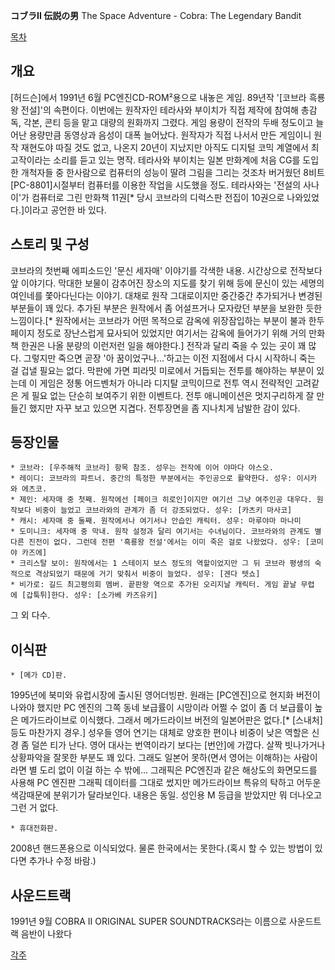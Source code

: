 '''コブラII 伝説の男'''
The Space Adventure - Cobra: The Legendary Bandit


[[목차]]
== 개요 ==

[허드슨]에서 1991년 6월 PC엔진CD-ROM²용으로 내놓은 게임. 89년작 '[코브라 흑룡왕 전설]'의 속편이다.
이번에는 원작자인 테라사와 부이치가 직접 제작에 참여해 총감독, 각본, 콘티 등을 맡고 대량의 원화까지 그렸다. 게임 용량이 전작의 두배 정도이고 늘어난 용량만큼 동영상과 음성이 대폭 늘어났다. 원작자가 직접 나서서 만든 게임이니 원작 재현도야 따질 것도 없고, 나온지 20년이 지났지만 아직도 디지털 코믹 계열에서 최고작이라는 소리를 듣고 있는 명작.
테라사와 부이치는 일본 만화계에 처음 CG를 도입한 개척자들 중 한사람으로 컴퓨터의 성능이 딸려 그림을 그리는 것조차 버거웠던 8비트 [PC-8801]시절부터 컴퓨터를 이용한 작업을 시도했을 정도. 테라사와는 '전설의 사나이'가 컴퓨터로 그린 만화책 11권[* 당시 코브라의 디럭스판 전집이 10권으로 나와있었다.]이라고 공언한 바 있다.


== 스토리 및 구성 ==

코브라의 첫번째 에피소드인 '문신 세자매' 이야기를 각색한 내용. 시간상으로 전작보다 앞 이야기다.
막대한 보물이 감추어진 장소의 지도를 찾기 위해 등에 문신이 있는 세명의 여인네를 쫓아다닌다는 이야기.
대채로 원작 그대로이지만 중간중간 추가되거나 변경된 부분들이 꽤 있다. 추가된 부분은 원작에서 좀 어설프거나 모자랐던 부분을 보완한 듯한 느낌이다.[* 원작에서는 코브라가 어떤 목적으로 감옥에 위장잠입하는 부분이 불과 한두 페이지 정도로 장난스럽게 묘사되어 있었지만 여기서는 감옥에 들어가기 위해 거의 만화책 한권은 나올 분량의 이런저런 일을 해야한다.]
전작과 달리 죽을 수 있는 곳이 꽤 많다. 그렇지만 죽으면 곧장 '아 꿈이었구나...'하고는 이전 지점에서 다시 시작하니 죽는 걸 겁낼 필요는 없다. 막판에 가면 피라밋 미로에서 거듭되는 전투를 해야하는 부분이 있는데 이 게임은 정통 어드벤처가 아니라 디지탈 코믹이므로 전투 역시 전략적인 고려같은 게 필요 없는 단순히 보여주기 위한 이벤트다. 전투 애니메이션은 멋지구리하게 잘 만들긴 했지만 자꾸 보고 있으면 지겹다. 전투장면을 좀 지나치게 남발한 감이 있다.


== 등장인물 ==

 * 코브라: [우주해적 코브라] 항목 참조. 성우는 전작에 이어 야마다 야스오.
 * 레이디: 코브라의 파트너. 중간의 특정한 부분에서는 주인공으로 활약한다. 성우: 이시카와 에츠코.
 * 제인: 세자매 중 첫째. 원작에선 [페이크 히로인]이지만 여기선 그냥 여주인공 대우다. 원작보다 비중이 늘었고 코브라와의 관계가 좀 더 강조되었다. 성우: [카츠키 마사코]
 * 캐시: 세자매 중 둘째. 원작에서나 여기서나 안습인 캐릭터. 성우: 마루야마 마나미
 * 도미니크: 세자매 중 막내. 원작 설정과 달리 여기서는 수녀님이다. 코브라와의 관계도 별다른 진전이 없다. 그런데 전편 '흑룡왕 전설'에서는 이미 죽은 걸로 나왔었다. 성우: [코미야 카즈에]
 * 크리스탈 보이: 원작에서는 1 스테이지 보스 정도의 역할이었지만 그 뒤 코브라 평생의 숙적으로 격상되었기 때문에 거기 맞춰서 비중이 늘었다. 성우: [겐다 텟쇼]
 * 비가로: 길드 최고평의회 멤버. 끝판왕 역으로 추가된 오리지날 캐릭터. 게임 끝날 무렵에 [갑툭튀]한다. 성우: [소가베 카즈유키]

그 외 다수.


== 이식판 ==

 * [메가 CD]판.
1995년에 북미와 유럽시장에 출시된 영어더빙판.
원래는 [PC엔진]으로 현지화 버전이 나와야 했지만 PC 엔진의 그쪽 동네 보급률이 시망이라 어쩔 수 없이 좀 더 보급률이 높은 메가드라이브로 이식했다. 그래서 메가드라이브 버전의 일본어판은 없다.[* [스내처] 등도 마찬가지 경우.]
성우들 영어 연기는 대체로 양호한 편이나 비중이 낮은 역할은 신경 좀 덜쓴 티가 난다. 영어 대사는 번역이라기 보다는 [번안]에 가깝다. 살짝 빗나가거나 상황파악을 잘못한 부분도 꽤 있다. 그래도 일본어 못하(면서 영어는 이해하)는 사람이라면 별 도리 없이 이걸 하는 수 밖에...
그래픽은 PC엔진과 같은 해상도의 화면모드를 사용해 PC 엔진판 그래픽 데이터를 그대로 썼지만 메가드라이브 특유의 탁하고 어두운 색감때문에 분위기가 달라보인다. 내용은 동일. 성인용 M 등급을 받았지만 뭐 더나오고 그런 거 없다.

 * 휴대전화판.
2008년 핸드폰용으로 이식되었다. 물론 한국에서는 못한다.(혹시 할 수 있는 방법이 있다면 추가나 수정 바람.)

== 사운드트랙 ==

1991년 9월 COBRA II ORIGINAL SUPER SOUNDTRACKS라는 이름으로 사운드트랙 음반이 나왔다


[[각주]]
